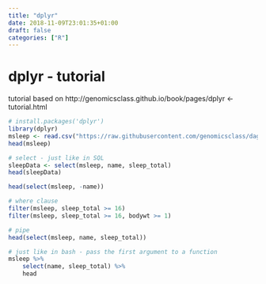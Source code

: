 ```yaml
---
title: "dplyr"
date: 2018-11-09T23:01:35+01:00
draft: false
categories: ["R"]
---
```

# dplyr - tutorial

tutorial based on
http://genomicsclass.github.io/book/pages/dplyr <- tutorial.html

```r
# install.packages('dplyr')
library(dplyr)
msleep <- read.csv("https://raw.githubusercontent.com/genomicsclass/dagdata/master/inst/extdata/msleep_ggplot2.csv")
head(msleep)

# select - just like in SQL
sleepData <- select(msleep, name, sleep_total)
head(sleepData)

head(select(msleep, -name))

# where clause
filter(msleep, sleep_total >= 16)
filter(msleep, sleep_total >= 16, bodywt >= 1)

# pipe
head(select(msleep, name, sleep_total))

# just like in bash - pass the first argument to a function
msleep %>% 
    select(name, sleep_total) %>% 
    head
```

